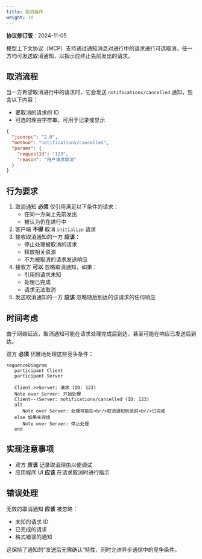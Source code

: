 ```yaml
---
title: 取消操作
weight: 10
---
```


<Info>**协议修订版**：2024-11-05</Info>

模型上下文协议（MCP）支持通过通知消息对进行中的请求进行可选取消。任一方均可发送取消通知，以指示应终止先前发出的请求。

## 取消流程

当一方希望取消进行中的请求时，它会发送 `notifications/cancelled` 通知，包含以下内容：

- 要取消的请求的 ID
- 可选的理由字符串，可用于记录或显示

```json
{
  "jsonrpc": "2.0",
  "method": "notifications/cancelled",
  "params": {
    "requestId": "123",
    "reason": "用户请求取消"
  }
}
```

## 行为要求

1. 取消通知 **必须** 仅引用满足以下条件的请求：
   - 在同一方向上先前发出
   - 被认为仍在进行中
2. 客户端 **不得** 取消 `initialize` 请求
3. 接收取消通知的一方 **应该**：
   - 停止处理被取消的请求
   - 释放相关资源
   - 不为被取消的请求发送响应
4. 接收方 **可以** 忽略取消通知，如果：
   - 引用的请求未知
   - 处理已完成
   - 请求无法取消
5. 发送取消通知的一方 **应该** 忽略随后到达的该请求的任何响应

## 时间考虑

由于网络延迟，取消通知可能在请求处理完成后到达，甚至可能在响应已发送后到达。

双方 **必须** 优雅地处理这些竞争条件：

```mermaid
sequenceDiagram
   participant Client
   participant Server

   Client->>Server: 请求 (ID: 123)
   Note over Server: 开始处理
   Client--)Server: notifications/cancelled (ID: 123)
   alt
      Note over Server: 处理可能在<br/>取消通知到达前<br/>已完成
   else 如果未完成
      Note over Server: 停止处理
   end
```

## 实现注意事项

- 双方 **应该** 记录取消理由以便调试
- 应用程序 UI **应该** 在请求取消时进行指示

## 错误处理

无效的取消通知 **应该** 被忽略：

- 未知的请求 ID
- 已完成的请求
- 格式错误的通知

这保持了通知的“发送后无需确认”特性，同时允许异步通信中的竞争条件。
